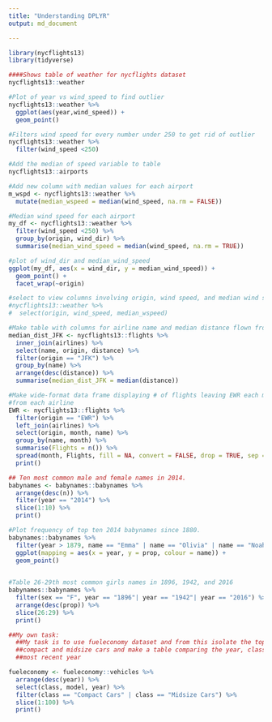 ---
title: "Understanding DPLYR"
output: md_document

---



```{r}
library(nycflights13)
library(tidyverse)

####Shows table of weather for nycflights dataset
nycflights13::weather

#Plot of year vs wind_speed to find outlier
nycflights13::weather %>%
  ggplot(aes(year,wind_speed)) +
  geom_point()

#Filters wind speed for every number under 250 to get rid of outlier
nycflights13::weather %>%
  filter(wind_speed <250)

#Add the median of speed variable to table
nycflights13::airports

#Add new column with median values for each airport
m_wspd <- nycflights13::weather %>%
  mutate(median_wspeed = median(wind_speed, na.rm = FALSE))

#Median wind speed for each airport
my_df <- nycflights13::weather %>%
  filter(wind_speed <250) %>%
  group_by(origin, wind_dir) %>%
  summarise(median_wind_speed = median(wind_speed, na.rm = TRUE))

#plot of wind_dir and median_wind_speed
ggplot(my_df, aes(x = wind_dir, y = median_wind_speed)) +
  geom_point() +
  facet_wrap(~origin)

#select to view columns involving origin, wind speed, and median wind speed
#nycflights13::weather %>%
#  select(origin, wind_speed, median_wspeed)

#Make table with columns for airline name and median distance flown from JFK
median_dist_JFK <- nycflights13::flights %>%
  inner_join(airlines) %>%
  select(name, origin, distance) %>%
  filter(origin == "JFK") %>%
  group_by(name) %>%
  arrange(desc(distance)) %>%
  summarise(median_dist_JFK = median(distance))

#Make wide-format data frame displaying # of flights leaving EWR each month
#from each airline
EWR <- nycflights13::flights %>%
  filter(origin == "EWR") %>%
  left_join(airlines) %>%
  select(origin, month, name) %>%
  group_by(name, month) %>%
  summarise(Flights = n()) %>%
  spread(month, Flights, fill = NA, convert = FALSE, drop = TRUE, sep = NULL) %>%
  print()

## Ten most common male and female names in 2014. 
babynames <- babynames::babynames %>%
  arrange(desc(n)) %>%
  filter(year == "2014") %>%
  slice(1:10) %>%
  print()

#Plot frequency of top ten 2014 babynames since 1880.
babynames::babynames %>%
  filter(year > 1879, name == "Emma" | name == "Olivia" | name == "Noah" | name == "Sophia" | name == "Liam" | name == "Mason" | name == "Isabella" | name == "Jacob" |  name == "William" | name == "Ethan") %>%
  ggplot(mapping = aes(x = year, y = prop, colour = name)) +
  geom_point()

  
#Table 26-29th most common girls names in 1896, 1942, and 2016
babynames::babynames %>%
  filter(sex == "F", year == "1896"| year == "1942"| year == "2016") %>%
  arrange(desc(prop)) %>%
  slice(26:29) %>%
  print()

##My own task:
  ##My task is to use fueleconomy dataset and from this isolate the top 100 
  ##compact and midsize cars and make a table comparing the year, class, and model in order of
  ##most recent year

fueleconomy <- fueleconomy::vehicles %>%
  arrange(desc(year)) %>%
  select(class, model, year) %>%
  filter(class == "Compact Cars" | class == "Midsize Cars") %>%
  slice(1:100) %>%
  print()

```

